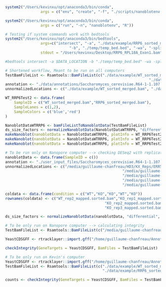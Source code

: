 ```r
system2("/Users/kevinxu/opt/anaconda3/bin/conda", 
				args = c("env", "create", "-f", "./scripts/nanoblotenv.yml"))
```

```r
system2("/Users/kevinxu/opt/anaconda3/bin/conda", 
				args = c("run", "-n", "nanoblotenv", "R"))
```

```r
# Testing if system commands work with bedtools 
system2("/Users/kevinxu/opt/anaconda3/bin/bedtools", 
				args=c("intersect", "-a", "./data/example/RRP6_sorted_merged.bam",
							 "-b", "./temp/temp_bed.bed", "-wa", "-split", "-nonamecheck"), 
				stdout = "/Users/kevinxu/Desktop/RRP6_RPL18A_Exon1.bam")

#bedtools intersect -a $DATA_LOCATION -b "./temp/temp_bed.bed" -wa -split -nonamecheck
```


```r
# Shortened workflow, Meant to be run on all computers
TestBamFileList <- Rsamtools::BamFileList(c("./data/example/WT_sorted_merged.bam",
																 "./data/example/RRP6_sorted_merged.bam"))
annotation <- "./data/annotations/Saccharomyces_cerevisiae.R64-1-1.107.gtf"
unnormalizedLocations <- c("./data/example/WT_sorted_merged.bam", "./data/example/RRP6_sorted_merged.bam")

WT_RRP6Test2 <- data.frame(
	SampleID = c("WT_sorted_merged.bam","RRP6_sorted_merged.bam"),
	SampleLanes = c(1,2),
	SampleColors = c('blue','red')
)

NanoblotDataWTRRP6 <- bamFileListToNanoblotData(TestBamFileList)
ds_size_factors <- normalizeNanoblotData(NanoblotDataWTRRP6, "differential", unnormalizedLocations, annotation)
makeNanoblot(nanoblotData = NanoblotDataWTRRP6, plotInfo = WT_RRP6Test2, blotType = "ridge")
makeNanoblot(nanoblotData = NanoblotDataWTRRP6, plotInfo = WT_RRP6Test2, blotType = "violin")
makeNanoblot(nanoblotData = NanoblotDataWTRRP6, plotInfo = WT_RRP6Test2, size_factors = ds_size_factors)
```

```r
# To be run only on Nanopore computer --> checking DESeq2 with replicate samples 
nanoblotData <- data.frame(SampleID = c())
annotation <- "./user_input_files/Saccharomyces_cerevisiae.R64-1-1.107.gtf"
unnormalizedLocations <- c("/media/guillaume-chanfreau/HD3/KX_Reps/ERR5767189/WT_rep2_mapped.sorted.bam",
													 "/media/guillaume-chanfreau/HD3/KX_Reps/ERR5767190/KO_rep1_mapped.sorted.bam",
													 "/media/guillaume-chanfreau/HD3/KX_Reps/ERR5767191/KO_rep2_mapped.sorted.bam",
													 "/media/guillaume-chanfreau/HD3/KX_Reps/ERR5767192/WT_rep3_mapped.sorted.bam",
													 "/media/guillaume-chanfreau/HD3/KX_Reps/ERR5767193/KO_rep3_mapped.sorted.bam")

coldata <- data.frame(condition = c("WT","KO","KO","WT","KO"))
rownames(coldata) <- c("WT_rep2_mapped.sorted.bam","KO_rep1_mapped.sorted.bam",
											 "KO_rep2_mapped.sorted.bam","WT_rep3_mapped.sorted.bam",
											 "KO_rep3_mapped.sorted.bam")

ds_size_factors <- normalizeNanoblotData(nanoblotData, "differential", unnormalizedLocations, annotation, coldata,  "/home/guillaume-chanfreau/Desktop/WT_KO_DESeq2.csv")


```

```r
# To be only run on Nanopore computer --> calculating integrity
TestBamFileList <- Rsamtools::BamFileList(c("/media/guillaume-chanfreau/HD3/TRAMP_Direct/WT.bam", "/media/guillaume-chanfreau/HD3/TRAMP_Direct/RRP6.bam", "/media/guillaume-chanfreau/HD3/TRAMP_Direct/TRF4_3.bam"))

YeastCDSGFF <- rtracklayer::import.gff("/home/guillaume-chanfreau/Annotation_files/saccharomyces_cerevisiae.20210411.CDS.no_mito.gff")

checkIntegrity(GeneTargets = YeastCDSGFF, BamFiles = TestBamFileList)
```

```r
# To be only run on Kevin's computer 
YeastCDSGFF <- rtracklayer::import.gff("/home/guillaume-chanfreau/Annotation_files/saccharomyces_cerevisiae.20210411.CDS.no_mito.gff")
TestBamFileList <- Rsamtools::BamFileList(c("./data/example/WT_sorted_merged.bam",
                                            "./data/example/RRP6_sorted_merged.bam"))

counts <- checkIntegrity(GeneTargets = YeastCDSGFF, BamFiles = TestBamFileList)
```



